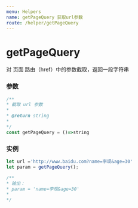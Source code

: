 ```yaml
---
menu: Helpers
name: getPageQuery 获取url参数
route: /helper/getPageQuery
---
```


# getPageQuery
对 页面 路由（href）中的参数截取，返回一段字符串

### 参数

```typescript
/**
* 截取 url 参数
*
* @return string
*
*/
const getPageQuery = ()=>string
```

### 实例

```javascript
let url ='http://www.baidu.com?name=李现&age=30'
let param = getPageQuery();

/**
* 输出：
* param = 'name=李现&age=30'
*
*/

```